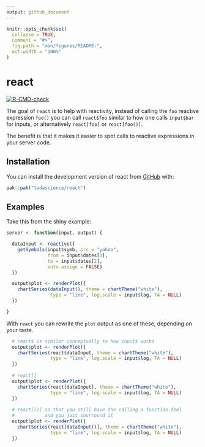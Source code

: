```yaml
---
output: github_document
---
```


<!-- README.md is generated from README.Rmd. Please edit that file -->

```r
knitr::opts_chunk$set(
  collapse = TRUE,
  comment = "#>",
  fig.path = "man/figures/README-",
  out.width = "100%"
)
```

# react

<!-- badges: start -->
  [![R-CMD-check](https://github.com/tadascience/react/actions/workflows/R-CMD-check.yaml/badge.svg)](https://github.com/tadascience/react/actions/workflows/R-CMD-check.yaml)
<!-- badges: end -->

The goal of `react` is to help with reactivity, instead of calling the `foo`
reactive expression `foo()` you can call `react$foo` similar to how one 
calls `input$bar` for inputs, or alternatively `react[foo]` or `react[foo()]`.

The benefit is that it makes it easier to spot calls to reactive expressions
in your server code. 

## Installation

You can install the development version of react from [GitHub](https://github.com/) with:

``` r
pak::pak("tadascience/react")
```

## Examples

Take this from the shiny example: 

```r
server <- function(input, output) {

  dataInput <- reactive({
    getSymbols(input$symb, src = "yahoo",
               from = input$dates[1],
               to = input$dates[2],
               auto.assign = FALSE)
  })

  output$plot <- renderPlot({
    chartSeries(dataInput(), theme = chartTheme("white"),
                type = "line", log.scale = input$log, TA = NULL)
  })

}
```

With `react` you can rewrite the `plot` output as one of these, depending on your
taste. 

```r
  # react$ is similar conceptually to how input$ works
  output$plot <- renderPlot({
    chartSeries(react$dataInput, theme = chartTheme("white"),
                type = "line", log.scale = input$log, TA = NULL)
  })
  
  # react[] 
  output$plot <- renderPlot({
    chartSeries(react[dataInput], theme = chartTheme("white"),
                type = "line", log.scale = input$log, TA = NULL)
  })
  
  # react[()] so that you still have the calling a function feel
  #           and you just sourround it
  output$plot <- renderPlot({
    chartSeries(react[dataInput()], theme = chartTheme("white"),
                type = "line", log.scale = input$log, TA = NULL)
  })
  
```

